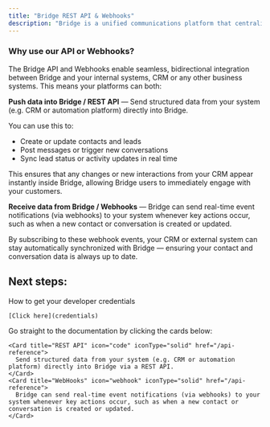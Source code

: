 ```yaml
---
title: "Bridge REST API & Webhooks"
description: "Bridge is a unified communications platform that centralizes conversations from multiple channels — such as WhatsApp Business, email, phone calls, OTA chats, and web forms — into one single collaborative interface.  Through this website, developers can integrate Bridge with other systems such as automation platforms, CRMs, lead management tools, and custom SaaS applications, enabling seamless data exchange and synchronized workflows between Bridge and their existing technology stack."
---
```


### **Why use our API or Webhooks?**

The Bridge API and Webhooks enable seamless, bidirectional integration between Bridge and your internal systems, CRM or any other business systems. This means your platforms can both:

<Icon icon="code" iconType="solid" color="#2563EB" /> **Push data into Bridge / REST API** — Send structured data from your system (e.g. CRM or automation platform) directly into Bridge.

You can use this to:

- Create or update contacts and leads
- Post messages or trigger new conversations
- Sync lead status or activity updates in real time

This ensures that any changes or new interactions from your CRM appear instantly inside Bridge, allowing Bridge users to immediately engage with your customers.

<Icon icon="webhook" iconType="solid" color="#2563EB" /> **Receive data from Bridge / Webhooks** — Bridge can send real-time event notifications (via webhooks) to your system whenever key actions occur, such as when a new contact or conversation is created or updated.

By subscribing to these webhook events, your CRM or external system can stay automatically synchronized with Bridge — ensuring your contact and conversation data is always up to date.

## Next steps:

<Steps>
  <Step title="Credentials" icon="shield-keyhole" iconType="solid" stepNumber={1} titleSize="h3">
    How to get your developer credentials

    [Click here](credentials)
  </Step>
  <Step title="Code" icon="code" iconType="solid" stepNumber={2} titleSize="h3">
    Go straight to the documentation by clicking the cards below:

    <Card title="REST API" icon="code" iconType="solid" href="/api-reference">
      Send structured data from your system (e.g. CRM or automation platform) directly into Bridge via a REST API.
    </Card>
    <Card title="WebHooks" icon="webhook" iconType="solid" href="/api-reference">
      Bridge can send real-time event notifications (via webhooks) to your system whenever key actions occur, such as when a new contact or conversation is created or updated.
    </Card>
  </Step>
</Steps>